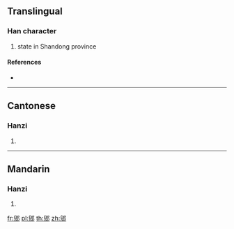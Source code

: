 {{character info/new}}
==Translingual==

===Han character===
{{Han char|rn=163|rad=邑|as=08|sn=11|four=77227|canj=HUNL}}

# state in Shandong province

====References====
* {{Han ref|kx=1273.210|dkj=39482|dj=1772.060|hdz=63779.080|uh=90F3|ud=37107|bh=D7ED|bd=55277}}

----

==Cantonese==

===Hanzi===
{{yue-hanzi|jyut=|y=ngai4}}

# {{defn|lang=yue|sort=邑08}}

----

==Mandarin==

===Hanzi===
{{cmn-hanzi|pin=[[ní]] ([[ni2]])|wg=ni<sup>2</sup>}}

# {{defn|lang=cmn|sort=邑08}}

[[fr:郳]]
[[pl:郳]]
[[th:郳]]
[[zh:郳]]